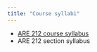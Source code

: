 ```yaml
---
title: "Course syllabi"
---
```


- [ARE 212 course syllabus](syllabusARE212.pdf)
- ARE 212 section syllabus

